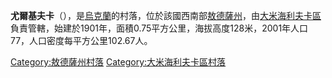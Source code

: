 {{coord|46|59|19|N|29|49|24|E|scale:30000|display=title}}

'''尤爾基夫卡'''（{{lang-uk|Юрківка}}），是[[烏克蘭|烏克蘭]]的村落，位於該國西南部[[敖德薩州|敖德薩州]]，由[[大米海利夫卡區|大米海利夫卡區]]負責管轄，始建於1901年，面積0.75平方公里，海拔高度128米，2001年人口77，人口密度每平方公里102.67人。

{{DEFAULTSORT:Юрківка}}
[[Category:敖德薩州村落|Category:敖德薩州村落]]
[[Category:大米海利夫卡區村落|Category:大米海利夫卡區村落]]


{{Odessa-geo-stub}}